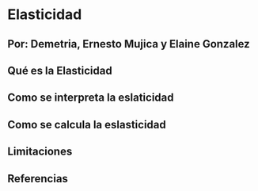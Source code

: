 # Elasticidad

## Por: Demetria, Ernesto Mujica y Elaine Gonzalez

## Qué es la Elasticidad

## Como se interpreta la eslaticidad


## Como se calcula la eslasticidad


## Limitaciones


## Referencias

